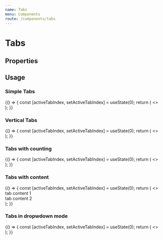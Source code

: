 ```yaml
---
name: Tabs
menu: Components
route: /components/tabs
---
```



# Tabs

## Properties
<Props of={Tabs} />

## Usage

### Simple Tabs

<Playground>
  {() => {
    const [activeTabIndex, setActiveTabIndex] = useState(0);
    return (
      <>
        <Tabs onSelectTab={setActiveTabIndex} activeTabIndex={activeTabIndex}>
            <Tab label="tab 1" />
            <Tab label="tab 2" />
            <Tab label="tab 3" />
        </Tabs>
      </>
    );
  }}
</Playground>

### Vertical Tabs

<Playground>
  {() => {
    const [activeTabIndex, setActiveTabIndex] = useState(0);
    return (
      <>
        <Tabs mode="vertical" onSelectTab={setActiveTabIndex} activeTabIndex={activeTabIndex}>
            <Tab label="What is Politeia?" />
            <Tab label="Proposals?" />
            <Tab label="Censorship" />
        </Tabs>
      </>
    );
  }}
</Playground>

### Tabs with counting

<Playground>
  {() => {
    const [activeTabIndex, setActiveTabIndex] = useState(0);
    return (
      <>
        <Tabs onSelectTab={setActiveTabIndex} activeTabIndex={activeTabIndex}>
            <Tab label="tab 1" count={1} />
            <Tab label="tab 2" count={4} />
        </Tabs>
      </>
    );
  }}
</Playground>

### Tabs with content

<Playground>
  {() => {
    const [activeTabIndex, setActiveTabIndex] = useState(0);
    return (
      <>
        <Tabs onSelectTab={setActiveTabIndex} activeTabIndex={activeTabIndex}>
            <Tab label="tab 1" count={1}>
                <div>tab content 1</div>
            </Tab>
            <Tab label="tab 2" count={4} >
                <div>tab content 2</div>
            </Tab>
        </Tabs>
      </>
    );
  }}
</Playground>


### Tabs in dropwdown mode

<Playground>
  {() => {
    const [activeTabIndex, setActiveTabIndex] = useState(0);
    return (
      <>
        <Tabs onSelectTab={setActiveTabIndex} activeTabIndex={activeTabIndex} mode="dropdown">
            <Tab label="All Proposals" count={4} />
            <Tab label="In discussion" count={2} />
            <Tab label="Voting" count={5} />
            <Tab label="Approved" count={25} />
            <Tab label="Rejected" count={30} />
            <Tab label="Abandoned" count={5} />
        </Tabs>
      </>
    );
  }}
    
</Playground>


